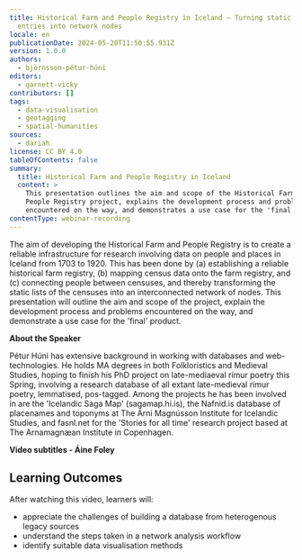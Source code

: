 ```yaml
---
title: Historical Farm and People Registry in Iceland – Turning static list
  entries into network nodes
locale: en
publicationDate: 2024-05-20T11:50:55.931Z
version: 1.0.0
authors:
  - björnsson-pétur-húni
editors:
  - garnett-vicky
contributors: []
tags:
  - data-visualisation
  - geotagging
  - spatial-humanities
sources:
  - dariah
license: CC BY 4.0
tableOfContents: false
summary:
  title: Historical Farm and People Registry in Iceland
  content: >
    This presentation outlines the aim and scope of the Historical Farm and
    People Registry project, explains the development process and problems
    encountered on the way, and demonstrates a use case for the 'final' product.
contentType: webinar-recording
---
```

The aim of developing the Historical Farm and People Registry is to create a reliable infrastructure for research involving data on people and places in Iceland from 1703 to 1920. This has been done by (a) establishing a reliable historical farm registry, (b) mapping census data onto the farm registry, and (c) connecting people between censuses, and thereby transforming the static lists of the censuses into an interconnected network of nodes. This presentation will outline the aim and scope of the project, explain the development process and problems encountered on the way, and demonstrate a use case for the 'final' product.

**About the Speaker**

Pétur Húni has extensive background in working with databases and web-technologies. He holds MA degrees in both Folkloristics and Medieval Studies, hoping to finish his PhD project on late-mediaeval rímur poetry this Spring, involving a research database of all extant late-medieval rímur poetry, lemmatised, pos-tagged. Among the projects he has been involved in are the 'Icelandic Saga Map' (sagamap.hi.is), the Nafnid.is database of placenames and toponyms at The Árni Magnússon Institute for Icelandic Studies, and fasnl.net for the 'Stories for all time' research project based at The Arnamagnæan Institute in Copenhagen.

**Video subtitles - Áine Foley**

## Learning Outcomes

After watching this video, learners will:

* appreciate the challenges of building a database from heterogenous legacy sources
* understand the steps taken in a network analysis workflow
* identify suitable data visualisation methods

<VideoCard provider="youtube" id="y7wme88QTb8" title="Historical Farm and People Registry in Iceland – Turning static list entries into network nodes" subtitle="Click here to view" image="images/phb-thumbnail.png" />

